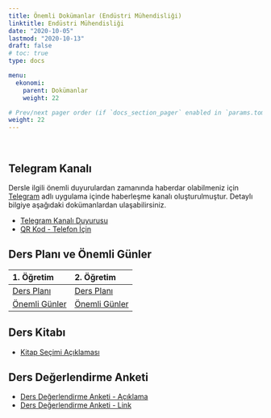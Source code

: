```yaml
---
title: Önemli Dokümanlar (Endüstri Mühendisliği)
linktitle: Endüstri Mühendisliği
date: "2020-10-05"
lastmod: "2020-10-13"
draft: false
# toc: true
type: docs

menu:
  ekonomi:
    parent: Dokümanlar
    weight: 22

# Prev/next pager order (if `docs_section_pager` enabled in `params.toml`)
weight: 22
---
```


<br>

## Telegram Kanalı
Dersle ilgili önemli duyurulardan zamanında haberdar olabilmeniz için [Telegram](https://telegram.org/) adlı uygulama içinde haberleşme kanalı oluşturulmuştur. Detaylı bilgiye aşağıdaki dokümanlardan ulaşabilirsiniz.  

- [Telegram Kanalı Duyurusu](`r paste0(ekonomi.path, "IE/Ekonomi_Telegram Kanali Duyurusu_Bilgilendirme.pdf")`)
- [QR Kod - Telefon İçin](`r paste0(ekonomi.path, "IE/Ekonomi_Telegram Kanali Duyurusu_Ilan.pdf")`)

## Ders Planı ve Önemli Günler
| 1. Öğretim | 2. Öğretim |
| :--- | :--- |
| [Ders Planı](`r paste0(ekonomi.path, "IE/Ekonomi_1O - Ders Plani (Kara).pdf")`) | [Ders Planı](`r paste0(ekonomi.path, "IE/Ekonomi_2O - Ders Plani (Kara).pdf")`) |
| [Önemli Günler](`r paste0(ekonomi.path, "IE/Ekonomi_1O - Onemli Gunler (Kara).pdf")`) | [Önemli Günler](`r paste0(ekonomi.path, "IE/Ekonomi_2O - Onemli Gunler (Kara).pdf")`) |

## Ders Kitabı
- [Kitap Seçimi Açıklaması](`r paste0(ekonomi.path, "Ekonomi_Kitap Secimi Aciklamasi (Kara).pdf")`)

## Ders Değerlendirme Anketi
- [Ders Değerlendirme Anketi - Açıklama](`r paste0(ekonomi.path, "IE/Ekonomi_Ders Degerlendirme Anketi.pdf")`)
- [Ders Değerlendirme Anketi - Link](https://forms.gle/CVsdVSfWUKiWVMjh8)
